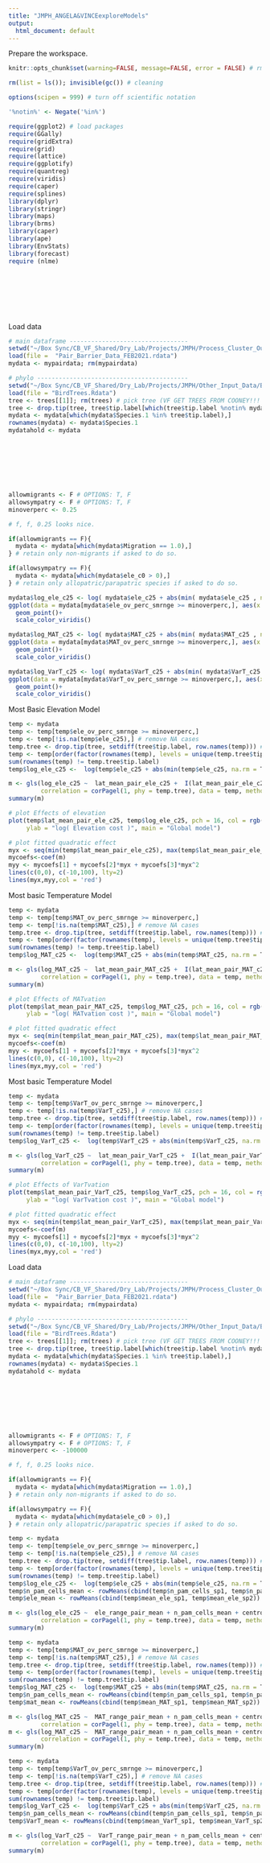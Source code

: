 ```yaml
---
title: "JMPH_ANGELA&VINCEexploreModels"
output:
  html_document: default
---
```


Prepare the workspace.
```r
knitr::opts_chunk$set(warning=FALSE, message=FALSE, error = FALSE) # rmd options

rm(list = ls()); invisible(gc()) # cleaning

options(scipen = 999) # turn off scientific notation

'%notin%' <- Negate('%in%')

require(ggplot2) # load packages
require(GGally)
require(gridExtra)
require(grid)
require(lattice)
require(ggplotify)
require(quantreg)
require(viridis)
require(caper)
require(splines)
library(dplyr)
library(stringr)
library(maps)
library(brms)
library(caper)
library(ape)
library(EnvStats)
library(forecast)
require (nlme)

```
<br><br><br><br><br>




Load data
```r
# main dataframe ---------------------------------
setwd("~/Box Sync/CB_VF_Shared/Dry_Lab/Projects/JMPH/Process_Cluster_Outputs/Data")
load(file =  "Pair_Barrier_Data_FEB2021.rdata")
mydata <- mypairdata; rm(mypairdata)

# phylo ------------------------------------------
setwd("~/Box Sync/CB_VF_Shared/Dry_Lab/Projects/JMPH/Other_Input_Data/BirdTrees")
load(file = "BirdTrees.Rdata")
tree <- trees[[1]]; rm(trees) # pick tree (VF GET TREES FROM COONEY!!! and use MCC tree.)
tree <- drop.tip(tree, tree$tip.label[which(tree$tip.label %notin% mydata$Species.1)]) # initial name matching.
mydata <- mydata[which(mydata$Species.1 %in% tree$tip.label),]
rownames(mydata) <- mydata$Species.1
mydatahold <- mydata
```
<br><br><br><br><br>

```r
allowmigrants <- F # OPTIONS: T, F 
allowsympatry <- F # OPTIONS: T, F
minoverperc <- 0.25

# f, f, 0.25 looks nice.
```

```r
if(allowmigrants == F){
  mydata <- mydata[which(mydata$Migration == 1.0),]
} # retain only non-migrants if asked to do so. 

if(allowsympatry == F){
  mydata <- mydata[which(mydata$ele_c0 > 0),]
} # retain only allopatric/parapatric species if asked to do so.
```

```r
mydata$log_ele_c25 <- log( mydata$ele_c25 + abs(min( mydata$ele_c25 , na.rm = T)) + 1)
ggplot(data = mydata[mydata$ele_ov_perc_smrnge >= minoverperc,], aes(x = lat_mean_pair_ele_c25, y = log_ele_c25, color = log_ele_c25))+
  geom_point()+
  scale_color_viridis()

mydata$log_MAT_c25 <- log( mydata$MAT_c25 + abs(min( mydata$MAT_c25 , na.rm = T)) + 1)
ggplot(data = mydata[mydata$MAT_ov_perc_smrnge >= minoverperc,], aes(x = lat_mean_pair_MAT_c25, y = log_MAT_c25, color = log_MAT_c25))+
  geom_point()+
  scale_color_viridis()

mydata$log_VarT_c25 <- log( mydata$VarT_c25 + abs(min( mydata$VarT_c25 , na.rm = T)) + 1)
ggplot(data = mydata[mydata$VarT_ov_perc_smrnge >= minoverperc,], aes(x = lat_mean_pair_VarT_c25, y = log_VarT_c25, color = log_VarT_c25))+
  geom_point()+
  scale_color_viridis()
```

Most Basic Elevation Model
```r
temp <- mydata
temp <- temp[temp$ele_ov_perc_smrnge >= minoverperc,]
temp <- temp[!is.na(temp$ele_c25),] # remove NA cases
temp.tree <- drop.tip(tree, setdiff(tree$tip.label, row.names(temp))) # clean up tree tips.
temp <- temp[order(factor(rownames(temp), levels = unique(temp.tree$tip.label))),]
sum(rownames(temp) != temp.tree$tip.label)
temp$log_ele_c25 <-  log(temp$ele_c25 + abs(min(temp$ele_c25, na.rm = T)) + 1)

m <- gls(log_ele_c25 ~  lat_mean_pair_ele_c25 +  I(lat_mean_pair_ele_c25^2),
         correlation = corPagel(1, phy = temp.tree), data = temp, method = "REML")
summary(m)

# plot Effects of elevation
plot(temp$lat_mean_pair_ele_c25, temp$log_ele_c25, pch = 16, col = rgb(0,0,0,0.7), xlab = "Latitude",
     ylab = "log( Elevation cost )", main = "Global model")

# plot fitted quadratic effect
myx <- seq(min(temp$lat_mean_pair_ele_c25), max(temp$lat_mean_pair_ele_c25), by=0.5)
mycoefs<-coef(m)
myy <- mycoefs[1] + mycoefs[2]*myx + mycoefs[3]*myx^2
lines(c(0,0), c(-10,100), lty=2)
lines(myx,myy,col = 'red')
```

Most basic Temperature Model
```r
temp <- mydata
temp <- temp[temp$MAT_ov_perc_smrnge >= minoverperc,]
temp <- temp[!is.na(temp$MAT_c25),] # remove NA cases
temp.tree <- drop.tip(tree, setdiff(tree$tip.label, row.names(temp))) # clean up tree tips.
temp <- temp[order(factor(rownames(temp), levels = unique(temp.tree$tip.label))),]
sum(rownames(temp) != temp.tree$tip.label)
temp$log_MAT_c25 <-  log(temp$MAT_c25 + abs(min(temp$MAT_c25, na.rm = T)) + 1)

m <- gls(log_MAT_c25 ~  lat_mean_pair_MAT_c25 +  I(lat_mean_pair_MAT_c25^2),
         correlation = corPagel(1, phy = temp.tree), data = temp, method = "REML")
summary(m)

# plot Effects of MATvation
plot(temp$lat_mean_pair_MAT_c25, temp$log_MAT_c25, pch = 16, col = rgb(0,0,0,0.7), xlab = "Latitude",
     ylab = "log( MATvation cost )", main = "Global model")

# plot fitted quadratic effect
myx <- seq(min(temp$lat_mean_pair_MAT_c25), max(temp$lat_mean_pair_MAT_c25), by=0.5)
mycoefs<-coef(m)
myy <- mycoefs[1] + mycoefs[2]*myx + mycoefs[3]*myx^2
lines(c(0,0), c(-10,100), lty=2)
lines(myx,myy,col = 'red')
```

Most basic Temperature Model
```r
temp <- mydata
temp <- temp[temp$VarT_ov_perc_smrnge >= minoverperc,]
temp <- temp[!is.na(temp$VarT_c25),] # remove NA cases
temp.tree <- drop.tip(tree, setdiff(tree$tip.label, row.names(temp))) # clean up tree tips.
temp <- temp[order(factor(rownames(temp), levels = unique(temp.tree$tip.label))),]
sum(rownames(temp) != temp.tree$tip.label)
temp$log_VarT_c25 <-  log(temp$VarT_c25 + abs(min(temp$VarT_c25, na.rm = T)) + 1)

m <- gls(log_VarT_c25 ~  lat_mean_pair_VarT_c25 +  I(lat_mean_pair_VarT_c25^2),
         correlation = corPagel(1, phy = temp.tree), data = temp, method = "REML")
summary(m)

# plot Effects of VarTvation
plot(temp$lat_mean_pair_VarT_c25, temp$log_VarT_c25, pch = 16, col = rgb(0,0,0,0.7), xlab = "Latitude",
     ylab = "log( VarTvation cost )", main = "Global model")

# plot fitted quadratic effect
myx <- seq(min(temp$lat_mean_pair_VarT_c25), max(temp$lat_mean_pair_VarT_c25), by=0.5)
mycoefs<-coef(m)
myy <- mycoefs[1] + mycoefs[2]*myx + mycoefs[3]*myx^2
lines(c(0,0), c(-10,100), lty=2)
lines(myx,myy,col = 'red')
```





Load data
```r
# main dataframe ---------------------------------
setwd("~/Box Sync/CB_VF_Shared/Dry_Lab/Projects/JMPH/Process_Cluster_Outputs/Data")
load(file =  "Pair_Barrier_Data_FEB2021.rdata")
mydata <- mypairdata; rm(mypairdata)

# phylo ------------------------------------------
setwd("~/Box Sync/CB_VF_Shared/Dry_Lab/Projects/JMPH/Other_Input_Data/BirdTrees")
load(file = "BirdTrees.Rdata")
tree <- trees[[1]]; rm(trees) # pick tree (VF GET TREES FROM COONEY!!! and use MCC tree.)
tree <- drop.tip(tree, tree$tip.label[which(tree$tip.label %notin% mydata$Species.1)]) # initial name matching.
mydata <- mydata[which(mydata$Species.1 %in% tree$tip.label),]
rownames(mydata) <- mydata$Species.1
mydatahold <- mydata
```
<br><br><br><br><br>

```r
allowmigrants <- F # OPTIONS: T, F 
allowsympatry <- F # OPTIONS: T, F
minoverperc <- -100000

# f, f, 0.25 looks nice.
```

```r
if(allowmigrants == F){
  mydata <- mydata[which(mydata$Migration == 1.0),]
} # retain only non-migrants if asked to do so. 

if(allowsympatry == F){
  mydata <- mydata[which(mydata$ele_c0 > 0),]
} # retain only allopatric/parapatric species if asked to do so.
```


```r
temp <- mydata
temp <- temp[temp$ele_ov_perc_smrnge >= minoverperc,]
temp <- temp[!is.na(temp$ele_c25),] # remove NA cases
temp.tree <- drop.tip(tree, setdiff(tree$tip.label, row.names(temp))) # clean up tree tips.
temp <- temp[order(factor(rownames(temp), levels = unique(temp.tree$tip.label))),]
sum(rownames(temp) != temp.tree$tip.label)
temp$log_ele_c25 <-  log(temp$ele_c25 + abs(min(temp$ele_c25, na.rm = T)) + 1)
temp$n_pam_cells_mean <- rowMeans(cbind(temp$n_pam_cells_sp1, temp$n_pam_cells_sp2))
temp$ele_mean <- rowMeans(cbind(temp$mean_ele_sp1, temp$mean_ele_sp2))

m <- gls(log_ele_c25 ~  ele_range_pair_mean + n_pam_cells_mean + centroid_distance_ele_c25 + ele_mean + Pair.age..MY. + ele_ov_perc_smrnge,
         correlation = corPagel(1, phy = temp.tree), data = temp, method = "REML")
summary(m)
```

```r
temp <- mydata
temp <- temp[temp$MAT_ov_perc_smrnge >= minoverperc,]
temp <- temp[!is.na(temp$MAT_c25),] # remove NA cases
temp.tree <- drop.tip(tree, setdiff(tree$tip.label, row.names(temp))) # clean up tree tips.
temp <- temp[order(factor(rownames(temp), levels = unique(temp.tree$tip.label))),]
sum(rownames(temp) != temp.tree$tip.label)
temp$log_MAT_c25 <-  log(temp$MAT_c25 + abs(min(temp$MAT_c25, na.rm = T)) + 1)
temp$n_pam_cells_mean <- rowMeans(cbind(temp$n_pam_cells_sp1, temp$n_pam_cells_sp2))
temp$mat_mean <- rowMeans(cbind(temp$mean_MAT_sp1, temp$mean_MAT_sp2))

m <- gls(log_MAT_c25 ~  MAT_range_pair_mean + n_pam_cells_mean + centroid_distance_MAT_c25 + mat_mean + Pair.age..MY. + MAT_ov_perc_smrnge,
         correlation = corPagel(1, phy = temp.tree), data = temp, method = "REML")
m <- gls(log_MAT_c25 ~  MAT_range_pair_mean + n_pam_cells_mean + centroid_distance_MAT_c25 + mat_mean + MAT_ov_perc_smrnge,
         correlation = corPagel(1, phy = temp.tree), data = temp, method = "REML")
summary(m)
```



```r
temp <- mydata
temp <- temp[temp$VarT_ov_perc_smrnge >= minoverperc,]
temp <- temp[!is.na(temp$VarT_c25),] # remove NA cases
temp.tree <- drop.tip(tree, setdiff(tree$tip.label, row.names(temp))) # clean up tree tips.
temp <- temp[order(factor(rownames(temp), levels = unique(temp.tree$tip.label))),]
sum(rownames(temp) != temp.tree$tip.label)
temp$log_VarT_c25 <-  log(temp$VarT_c25 + abs(min(temp$VarT_c25, na.rm = T)) + 1)
temp$n_pam_cells_mean <- rowMeans(cbind(temp$n_pam_cells_sp1, temp$n_pam_cells_sp2))
temp$VarT_mean <- rowMeans(cbind(temp$mean_VarT_sp1, temp$mean_VarT_sp2))

m <- gls(log_VarT_c25 ~  VarT_range_pair_mean + n_pam_cells_mean + centroid_distance_VarT_c25 + VarT_mean + Pair.age..MY. + VarT_ov_perc_smrnge,
         correlation = corPagel(1, phy = temp.tree), data = temp, method = "REML")
summary(m)
```

